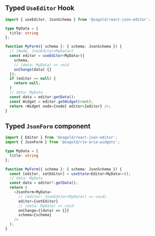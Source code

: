 
<Meta title="Typescript" />

## Typed `UseEditor` Hook

<div className="code code--inline">

```ts
import { useEditor, JsonSchema } from '@sagold/react-json-editor';

type MyData = {
  title: string
};

function MyForm({ schema }: { schema: JsonSchema }) {
  // [Node, JsonEditor<MyData>]
  const editor = useEditor<MyData>({
    schema,
    // (data: MyData) => void
    onChange(data) {}
  });
  if (editor == null) {
    return null;
  }
  // data: MyData
  const data = editor.getData();
  const Widget = editor.getWidget(root);
  return <Widget node={node} editor={editor} />;
}
```

</div>

## Typed `JsonForm` component

<div className="code code--inline">

```ts
import { Editor } from '@sagold/react-json-editor';
import { JsonForm } from '@sagold/rje-aria-widgets';

type MyData = {
  title: string
};

function MyForm({ schema }: { schema: JsonSchema }) {
  const [editor, setEditor] = useState<Editor<MyData>>();
  // data: MyData
  const data = editor?.getData();
  return (
    <JsonForm<MyData>
      // (editor: JsonEditor<MyData>) => void)
      editor={setEditor}
      // (data: MyData) => void
      onChange={(data) => {}}
      schema={schema}
    />
  );
}
```

</div>
